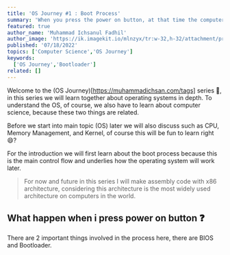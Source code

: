 ---
title: 'OS Journey #1 : Boot Process'
summary: 'When you press the power on button, at that time the computer starts its work and first thing to do is Boot'
featured: true
author_name: 'Muhammad Ichsanul Fadhil'
author_image: 'https://ik.imagekit.io/mlnzyx/tr:w-32,h-32/attachment/profile.webp'
published: '07/18/2022'
topics: ['Computer Science','OS Journey']
keywords:
  ['OS Journey','Bootloader']
related: []
---

Welcome to the (OS Journey)[https://muhammadichsan.com/tags] series 🥳, in this series we will learn together about operating systems in depth. To understand the OS, of course, we also have to learn about computer science, because these two things are related. 

Before we start into main topic (OS) later we will also discuss such as CPU, Memory Management, and Kernel, of course this will be fun to learn right😄?

For the introduction we will first learn about the boot process because this is the main control flow and underlies how the operating system will work later.

> For now and future in this series I will make assembly code with x86 architecture, considering this architecture is the most widely used architecture on computers in the world.

## What happen when i press power on button ❓

There are 2 important things involved in the process here, there are BIOS and Bootloader.






